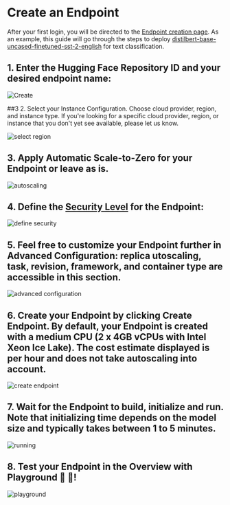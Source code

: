 # Create an Endpoint

After your first login, you will be directed to the [Endpoint creation page](https://ui.endpoints.huggingface.co/new). As an example, this guide will go through the steps to deploy [distilbert-base-uncased-finetuned-sst-2-english](https://huggingface.co/distilbert-base-uncased-finetuned-sst-2-english) for text classification. 

## 1. Enter the Hugging Face Repository ID and your desired endpoint name:

<img src="https://raw.githubusercontent.com/huggingface/hf-endpoints-documentation/main/assets/CreateEndpoint.png" alt="Create" />

##3 2. Select your Instance Configuration. Choose cloud provider, region, and instance type. If you're looking for a specific cloud provider, region, or instance that you don't yet see available, please let us know.

<img src="https://raw.githubusercontent.com/huggingface/hf-endpoints-documentation/main/assets/InstanceConfiguration.png" alt="select region" />

## 3. Apply Automatic Scale-to-Zero for your Endpoint or leave as is.

<img src="https://raw.githubusercontent.com/huggingface/hf-endpoints-documentation/main/assets/Scale-to-Zero.png" alt="autoscaling" />

## 4. Define the [Security Level](security) for the Endpoint:

<img src="https://raw.githubusercontent.com/huggingface/hf-endpoints-documentation/main/assets/SecurityLevel.png" alt="define security" />

## 5. Feel free to customize your Endpoint further in Advanced Configuration: replica utoscaling, task, revision, framework, and container type are accessible in this section. 

<img src="https://raw.githubusercontent.com/huggingface/hf-endpoints-documentation/main/assets/AdvancedConfigs.png" alt="advanced configuration" />

## 6. Create your Endpoint by clicking **Create Endpoint**. By default, your Endpoint is created with a medium CPU (2 x 4GB vCPUs with Intel Xeon Ice Lake). The cost estimate displayed is per hour and does not take autoscaling into account.

<img src="https://raw.githubusercontent.com/huggingface/hf-endpoints-documentation/main/assets/Create+Cost.png" alt="create endpoint" />

## 7. Wait for the Endpoint to build, initialize and run. Note that initializing time depends on the model size and typically takes between 1 to 5 minutes.

<img src="https://raw.githubusercontent.com/huggingface/hf-endpoints-documentation/main/assets/RunningEndpoint.png" alt="running" />

## 8. Test your Endpoint in the Overview with Playground 🏁 🎉!

<img src="https://raw.githubusercontent.com/huggingface/hf-endpoints-documentation/main/assets/TestEndpoint.png" alt="playground" />
